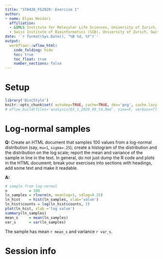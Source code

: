```yaml
---
title: "STA426_FS2020: Exercise 1"
author:
- name: Elyas Heidari
  affiliation: 
  - &IMLS Institute for Molecular Life Sciences, University of Zurich, Switzerland
  - Swiss Institute of Bioinformatics (SIB), University of Zurich, Switzerland
date: '`r format(Sys.Date(), "%B %d, %Y")`'
output:
  workflowr::wflow_html:
    code_folding: hide
    toc: true
    toc_float: true
    number_sections: false
---
```


<!-- 2020-09-14 11:40 -->
<!-- elihei  [<eheidari@student.ethz.ch>]-->
<!--/Volumes/Projects/STA426_FS2020/analysis/EX_1_2020_09_14.Rmd-->

# Setup
```r
library('BiocStyle')
knitr::opts_chunk$set( autodep=TRUE, cache=TRUE, dev='png', cache.lazy = FALSE)
# wflow_build(files='analysis/EX_1_2020_09_14.Rmd', view=F, verbose=T)
```

# Log-normal samples
**Q:** Create an HTML document that samples 100 values from a log-normal distribution (say, `mu=1`, `sigma=.25`); create a histogram of the distribution and the distribution on the log scale; report the mean and variance of the sample in line in the text. In general, do not just dump the R code and plots in the HTML document; break your exercises into sections with headings, add some text and make it readable.

**A:**

```r
# sample from log-normal
n          = 100
ln_samples = rlnorm(n, meanlog=1, sdlog=0.25)
ln_hist    = hist(ln_samples, xlab='value')
ln_hist$counts = log(ln_hist$counts, 2)
plot(ln_hist, xlab ='log value')
summary(ln_samples)
mean_s     = mean(ln_samples)
var_s      = var(ln_samples)
```
The sample has mean `r mean_s` and variance `r var_s`.

# Session info